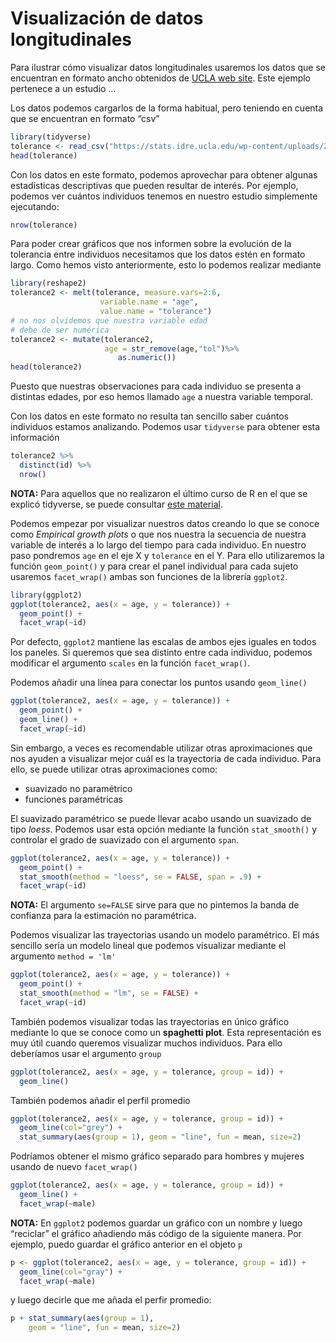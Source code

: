 # Visualización de datos longitudinales

Para ilustrar cómo visualizar datos longitudinales usaremos los datos que se encuentran en formato ancho obtenidos de  [UCLA web site](https://stats.idre.ucla.edu/r/examples/alda/r-applied-longitudinal-data-analysis-ch-2/). Este ejemplo pertenece a un estudio ... 

Los datos podemos cargarlos de la forma habitual, pero teniendo en cuenta que se encuentran en formato "csv"

```r
library(tidyverse)
tolerance <- read_csv("https://stats.idre.ucla.edu/wp-content/uploads/2016/02/tolerance1.txt")
head(tolerance)
```

Con los datos en este formato, podemos aprovechar para obtener algunas estadísticas descriptivas que pueden resultar de interés. Por ejemplo, podemos ver cuántos individuos tenemos en nuestro estudio simplemente ejecutando:

```r
nrow(tolerance)
```

Para poder crear gráficos que nos informen sobre la evolución de la tolerancia entre individuos necesitamos que los datos estén en formato largo. Como hemos visto anteriormente, esto lo podemos realizar mediante


```r
library(reshape2)
tolerance2 <- melt(tolerance, measure.vars=2:6,
                    variable.name = "age",
                    value.name = "tolerance")
# no nos olvidemos que nuestra variable edad
# debe de ser numérica
tolerance2 <- mutate(tolerance2, 
                     age = str_remove(age,"tol")%>%
                        as.numeric())
head(tolerance2)
```

Puesto que nuestras observaciones para cada individuo se presenta a distintas edades, por eso hemos llamado `age` a nuestra variable temporal. 

Con los datos en este formato no resulta tan sencillo saber cuántos individuos estamos analizando. Podemos usar `tidyverse` para obtener esta información

```r
tolerance2 %>% 
  distinct(id) %>% 
  nrow()
```

**NOTA:** Para aquellos que no realizaron el último curso de R en el que se explicó tidyverse, se puede consultar [este material](https://isglobal-brge.github.io/Aprendizaje_Automatico_1/introducci%C3%B3n-a-tidyverse.html).

Podemos empezar por visualizar nuestros datos creando lo que se conoce como *Empirical growth plots* o que nos nuestra la secuencia de nuestra variable de interés a lo largo del tiempo para cada individuo. En nuestro paso pondremos  `age` en el eje X y `tolerance` en el Y. Para ello utilizaremos la función `geom_point()` y para crear el panel individual para cada sujeto usaremos  `facet_wrap()` ambas son funciones de la librería `ggplot2`.

```r
library(ggplot2)
ggplot(tolerance2, aes(x = age, y = tolerance)) +
  geom_point() +
  facet_wrap(~id)
```

Por defecto, `ggplot2` mantiene las escalas de ambos ejes iguales en todos los paneles. Si queremos que sea distinto entre cada individuo, podemos modificar el argumento `scales` en la función `facet_wrap()`.

Podemos añadir una línea para conectar los puntos usando `geom_line()`

```r
ggplot(tolerance2, aes(x = age, y = tolerance)) +
  geom_point() +
  geom_line() +
  facet_wrap(~id)
```

Sin embargo, a veces es recomendable utilizar otras aproximaciones que nos ayuden a visualizar mejor cuál es la trayectoria de cada individuo. Para ello, se puede utilizar otras aproximaciones como: 

* suavizado no paramétrico
* funciones paramétricas


El suavizado paramétrico se puede llevar acabo usando un suavizado de tipo *loess*. Podemos usar esta opción mediante la función `stat_smooth()` y controlar el grado de suavizado con el argumento `span`.

```r
ggplot(tolerance2, aes(x = age, y = tolerance)) +
  geom_point() +
  stat_smooth(method = "loess", se = FALSE, span = .9) +
  facet_wrap(~id)
```
**NOTA:** El argumento `se=FALSE` sirve para que no pintemos la banda de confianza para la estimación no paramétrica. 

Podemos visualizar las trayectorias usando un modelo paramétrico. El más sencillo sería un modelo lineal que podemos visualizar mediante el argumento `method = 'lm'` 


```r
ggplot(tolerance2, aes(x = age, y = tolerance)) +
  geom_point() +
  stat_smooth(method = "lm", se = FALSE) +
  facet_wrap(~id)
```

También podemos visualizar todas las trayectorias en único gráfico  mediante lo que se conoce como un **spaghetti plot**. Esta representación es muy útil cuando queremos visualizar muchos individuos. Para ello deberíamos usar el argumento `group`


```r
ggplot(tolerance2, aes(x = age, y = tolerance, group = id)) +
  geom_line()
```


También podemos añadir el perfil promedio


```r
ggplot(tolerance2, aes(x = age, y = tolerance, group = id)) +
  geom_line(col="grey") + 
  stat_summary(aes(group = 1), geom = "line", fun = mean, size=2)
```


Podríamos obtener el mismo gráfico separado para hombres y mujeres usando de nuevo `facet_wrap()`


```r
ggplot(tolerance2, aes(x = age, y = tolerance, group = id)) +
  geom_line() +
  facet_wrap(~male)
```

**NOTA:** En `ggplot2` podemos guardar un gráfico con un nombre y luego "reciclar" el gráfico añadiendo más código de la siguiente manera. Por ejemplo, puedo guardar el gráfico anterior en el objeto `p` 

```r
p <- ggplot(tolerance2, aes(x = age, y = tolerance, group = id)) +
  geom_line(col="gray") +
  facet_wrap(~male)
```


y luego decirle que me añada el perfir promedio:

```r
p + stat_summary(aes(group = 1),
    geom = "line", fun = mean, size=2)
```


